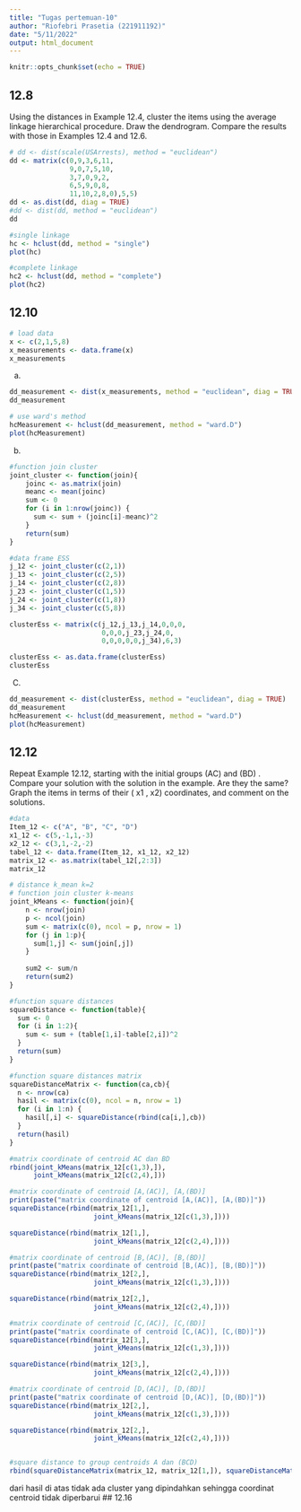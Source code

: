 ```yaml
---
title: "Tugas pertemuan-10"
author: "Riofebri Prasetia (221911192)"
date: "5/11/2022"
output: html_document
---
```


```r
knitr::opts_chunk$set(echo = TRUE)
```

## 12.8
Using the distances in Example 12.4, cluster the items using the average linkage hierarchical procedure. Draw the dendrogram. Compare the results with 
those in Examples 12.4 and 12.6.
```r
# dd <- dist(scale(USArrests), method = "euclidean")
dd <- matrix(c(0,9,3,6,11,
               9,0,7,5,10,
               3,7,0,9,2,
               6,5,9,0,8,
               11,10,2,8,0),5,5)
dd <- as.dist(dd, diag = TRUE)
#dd <- dist(dd, method = "euclidean")
dd
```
```r
#single linkage
hc <- hclust(dd, method = "single")
plot(hc)
```
```r
#complete linkage
hc2 <- hclust(dd, method = "complete")
plot(hc2)
```
## 12.10
```r
# load data
x <- c(2,1,5,8)
x_measurements <- data.frame(x)
x_measurements
```
a)
```r
dd_measurement <- dist(x_measurements, method = "euclidean", diag = TRUE)
dd_measurement

```
```r
# use ward's method
hcMeasurement <- hclust(dd_measurement, method = "ward.D")
plot(hcMeasurement)
```
b)
```r
#function join cluster
joint_cluster <- function(join){
    joinc <- as.matrix(join)
    meanc <- mean(joinc)
    sum <- 0
    for (i in 1:nrow(joinc)) {
      sum <- sum + (joinc[i]-meanc)^2 
    }
    return(sum)
}
```

```r
#data frame ESS
j_12 <- joint_cluster(c(2,1))
j_13 <- joint_cluster(c(2,5))
j_14 <- joint_cluster(c(2,8))
j_23 <- joint_cluster(c(1,5))
j_24 <- joint_cluster(c(1,8))
j_34 <- joint_cluster(c(5,8))

clusterEss <- matrix(c(j_12,j_13,j_14,0,0,0,
                       0,0,0,j_23,j_24,0,
                       0,0,0,0,0,j_34),6,3)

clusterEss <- as.data.frame(clusterEss)
clusterEss
```
C)
```r
dd_measurement <- dist(clusterEss, method = "euclidean", diag = TRUE)
dd_measurement
hcMeasurement <- hclust(dd_measurement, method = "ward.D")
plot(hcMeasurement)
```

## 12.12 
Repeat Example 12.12, starting with the initial groups (AC) and (BD) . Compare your solution with the solution in the example. Are they the same? Graph the items in terms of their ( x1 , x2) coordinates, and comment on the solutions.
```r
#data
Item_12 <- c("A", "B", "C", "D")
x1_12 <- c(5,-1,1,-3)
x2_12 <- c(3,1,-2,-2)
tabel_12 <- data.frame(Item_12, x1_12, x2_12)
matrix_12 <- as.matrix(tabel_12[,2:3])
matrix_12
```
```r
# distance k_mean k=2
# function join cluster k-means
joint_kMeans <- function(join){
    n <- nrow(join)
    p <- ncol(join)
    sum <- matrix(c(0), ncol = p, nrow = 1)
    for (j in 1:p){
      sum[1,j] <- sum(join[,j])  
    }
    
    sum2 <- sum/n
    return(sum2)
}

#function square distances
squareDistance <- function(table){
  sum <- 0
  for (i in 1:2){
    sum <- sum + (table[1,i]-table[2,i])^2
  }
  return(sum)
}

#function square distances matrix
squareDistanceMatrix <- function(ca,cb){
  n <- nrow(ca)
  hasil <- matrix(c(0), ncol = n, nrow = 1)
  for (i in 1:n) {
    hasil[,i] <- squareDistance(rbind(ca[i,],cb))
  }
  return(hasil)
}
```

```r
#matrix coordinate of centroid AC dan BD
rbind(joint_kMeans(matrix_12[c(1,3),]),
      joint_kMeans(matrix_12[c(2,4),]))

#matrix coordinate of centroid [A,(AC)], [A,(BD)]
print(paste("matrix coordinate of centroid [A,(AC)], [A,(BD)]"))
squareDistance(rbind(matrix_12[1,],
                     joint_kMeans(matrix_12[c(1,3),])))

squareDistance(rbind(matrix_12[1,],
                     joint_kMeans(matrix_12[c(2,4),])))

#matrix coordinate of centroid [B,(AC)], [B,(BD)]
print(paste("matrix coordinate of centroid [B,(AC)], [B,(BD)]"))
squareDistance(rbind(matrix_12[2,],
                     joint_kMeans(matrix_12[c(1,3),])))

squareDistance(rbind(matrix_12[2,],
                     joint_kMeans(matrix_12[c(2,4),])))

#matrix coordinate of centroid [C,(AC)], [C,(BD)]
print(paste("matrix coordinate of centroid [C,(AC)], [C,(BD)]"))
squareDistance(rbind(matrix_12[3,],
                     joint_kMeans(matrix_12[c(1,3),])))

squareDistance(rbind(matrix_12[3,],
                     joint_kMeans(matrix_12[c(2,4),])))

#matrix coordinate of centroid [D,(AC)], [D,(BD)]
print(paste("matrix coordinate of centroid [D,(AC)], [D,(BD)]"))
squareDistance(rbind(matrix_12[2,],
                     joint_kMeans(matrix_12[c(1,3),])))

squareDistance(rbind(matrix_12[2,],
                     joint_kMeans(matrix_12[c(2,4),])))


#square distance to group centroids A dan (BCD)
rbind(squareDistanceMatrix(matrix_12, matrix_12[1,]), squareDistanceMatrix(matrix_12, j_bcd))
```
dari hasil di atas tidak ada cluster yang dipindahkan sehingga coordinat centroid tidak diperbarui
## 12.16
